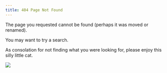 ```yaml
---
title: 404 Page Not Found
---
```


The page you requested cannot be found (perhaps it was moved or renamed).

You may want to try a search.

As consolation for not finding what you were looking for, please enjoy this silly little cat.

![](images/404.png){fig-align="center"}